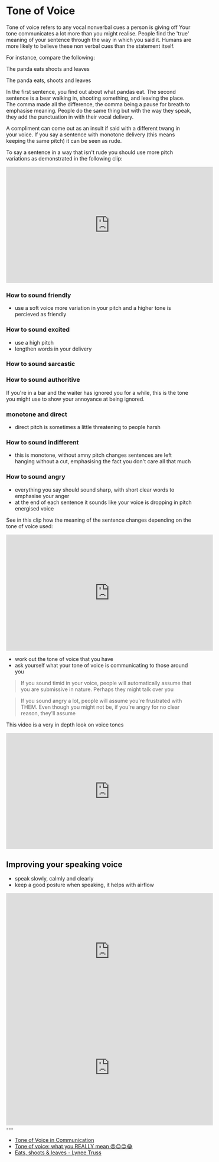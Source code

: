 # Tone of Voice

  Tone of voice refers to any vocal nonverbal cues a person is giving off
Your tone communicates a lot more than you might realise. People find the 'true' meaning of your sentence through the way in which you said it. Humans are more likely to believe these non verbal cues than the statement itself.

For instance, compare the following:

The panda eats shoots and leaves

The panda eats, shoots and leaves

In the first sentence, you find out about what pandas eat. The second sentence is a bear walking in, shooting something, and leaving the place. The comma made all the difference, the comma being a pause for breath to emphasise meaning. People do the same thing but with the way they speak, they add the punctuation in with their vocal delivery.

A compliment can come out as an insult if said with a different twang in your voice. If you say a sentence with monotone delivery (this means keeping the same pitch) it can be seen as rude.

To say a sentence in a way that isn't rude you should use more pitch variations as demonstrated in the following clip:

<iframe width="560" height="315" src="https://www.youtube.com/embed/hPQyHXc1ksA" title="YouTube video player" frameborder="0" allow="accelerometer; autoplay; clipboard-write; encrypted-media; gyroscope; picture-in-picture" allowfullscreen></iframe>

### How to sound friendly
- use a soft voice more variation in your pitch and a higher tone is percieved as friendly

### How to sound excited
- use a high pitch
- lengthen words in your delivery

### How to sound sarcastic

### How to sound authoritive
If you're in a bar and the waiter has ignored you for a while, this is the tone you might use to show your annoyance at being ignored.

### monotone and direct

- direct pitch is sometimes a little threatening to people
harsh

### How to sound indifferent
- this is monotone, without amny pitch changes sentences are left hanging without a cut, emphasising the fact you don't care all that much

### How to sound angry

- everything you say should sound sharp, with short clear words to emphasise your anger
- at the end of each sentence it sounds like your voice is dropping in pitch
energised voice


See in this clip how the meaning of the sentence changes depending on the tone of voice used:

<iframe width="560" height="315" src="https://www.youtube.com/embed/5hvVjOqk_4o" title="YouTube video player" frameborder="0" allow="accelerometer; autoplay; clipboard-write; encrypted-media; gyroscope; picture-in-picture" allowfullscreen></iframe>

- work out the tone of voice that you have
- ask yourself what your tone of voice is communicating to those around you

> If you sound timid in your voice, people will automatically assume that you are submissive in nature. Perhaps they might talk over you

> If you sound angry a lot, people will assume you're frustrated with THEM. Even though you might not be, if you're angry for no clear reason, they'll assume

This video is a very in depth look on voice tones

<iframe width="560" height="315" src="https://www.youtube.com/embed/FVmAEezr6ao" title="YouTube video player" frameborder="0" allow="accelerometer; autoplay; clipboard-write; encrypted-media; gyroscope; picture-in-picture" allowfullscreen></iframe>

## Improving your speaking voice

- speak slowly, calmly and clearly
- keep a good posture when speaking, it helps with airflow

<iframe width="560" height="315" src="https://www.youtube.com/embed/sJsgL5vmtqw" title="YouTube video player" frameborder="0" allow="accelerometer; autoplay; clipboard-write; encrypted-media; gyroscope; picture-in-picture" allowfullscreen></iframe>

<iframe width="560" height="315" src="https://www.youtube.com/embed/3Qjr9nWh5cU" title="YouTube video player" frameborder="0" allow="accelerometer; autoplay; clipboard-write; encrypted-media; gyroscope; picture-in-picture" allowfullscreen></iframe>
---

- [Tone of Voice in Communication](https://www.youtube.com/watch?v=5hvVjOqk_4o&ab_channel=CommunicationCoachAlexanderLyon)
- [Tone of voice: what you REALLY mean 😡😑😊😂](https://www.youtube.com/watch?v=hPQyHXc1ksA&ab_channel=Accent%27sWayEnglishwithHadar)
- [Eats, shoots & leaves - Lynee Truss](https://www.amazon.com/Eats-Shoots-Leaves-Tolerance-Punctuation/dp/1592402038)